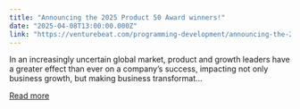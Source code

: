 ```yaml
---
title: "Announcing the 2025 Product 50 Award winners!"
date: "2025-04-08T13:00:00.000Z"
link: "https://venturebeat.com/programming-development/announcing-the-2025-product-50-award-winners/"
---
```


In an increasingly uncertain global market, product and growth leaders have a greater effect than ever on a company&#8217;s success, impacting not only business growth, but making business transformat...

[Read more](https://venturebeat.com/programming-development/announcing-the-2025-product-50-award-winners/)
